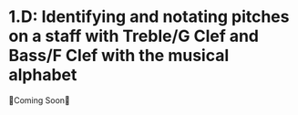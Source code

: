 # 1.D: Identifying and notating pitches on a staff with Treble/G Clef and Bass/F Clef with the musical alphabet

🚧Coming Soon🚧